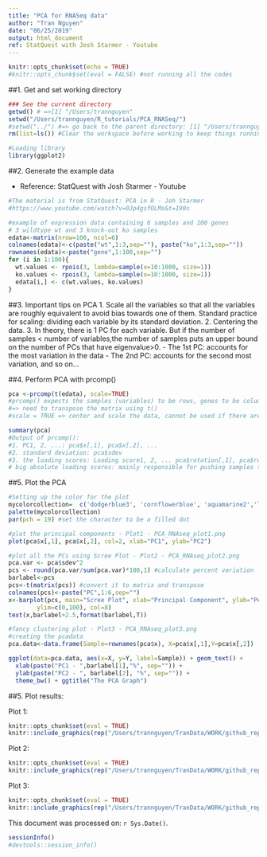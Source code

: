 ```yaml
---
title: "PCA for RNASeq data"
author: "Tran Nguyen"
date: "06/25/2019"
output: html_document
ref: StatQuest with Josh Starmer - Youtube
---
```


```r
knitr::opts_chunk$set(echo = TRUE)
#knitr::opts_chunk$set(eval = FALSE) #not running all the codes
```

##1. Get and set working directory

```r
### See the current directory
getwd() # =>[1] "/Users/trannguyen"
setwd("/Users/trannguyen/R_tutorials/PCA_RNASeq/") 
#setwd("../") #=> go back to the parent directory: [1] "/Users/trannguyen"
rm(list=ls()) #Clear the workspace before working to keep things running smoothly

#Loading library
library(ggplot2) 
```

##2. Generate the example data

- Reference: StatQuest with Josh Starmer - Youtube

```r
#The material is from StatQuest: PCA in R - Joh Starmer
#https://www.youtube.com/watch?v=0Jp4gsfOLMs&t=190s

#example of expression data containing 6 samples and 100 genes
# 3 wildtype wt and 3 knock-out ko samples
edata<-matrix(nrow=100, ncol=6)
colnames(edata)<-c(paste("wt",1:3,sep=""), paste("ko",1:3,sep="")) 
rownames(edata)<-paste("gene",1:100,sep="")
for (i in 1:100){
  wt.values <- rpois(3, lambda=sample(x=10:1000, size=1))
  ko.values <- rpois(3, lambda=sample(x=10:1000, size=1))
  edata[i,] <- c(wt.values, ko.values)
}
```

##3. Important tips on PCA
1. Scale all the variables so that all the variables are roughly equivalent to avoid bias towards one of them. Standard practice for scaling: dividing each variable by its standard deviation.
2. Centering the data. 
3. In theory, there is 1 PC for each variable. But if the number of samples < number of variables,the number of samples puts an upper bound on the number of PCs that have eigenvalue>0. 
- The 1st PC: accounts for the most variation in the data
- The 2nd PC: accounts for the second most variation, and so on...

##4. Perform PCA with prcomp()

```r
pca <-prcomp(t(edata), scale=TRUE)
#prcomp() expects the samples (variables) to be rows, genes to be columns
#=> need to transpose the matrix using t()
#scale = TRUE => center and scale the data, cannot be used if there are zero or constant 

summary(pca)
#Output of prcomp():
#1. PC1, 2, ...: pca$x[,1], pca$x[,2], ...
#2. standard deviation: pca$sdev
#3. the loading scores: Loading score1, 2, ... pca$rotation[,1], pca$rotation[,2], ...
# big absolute loading scores: mainly responsible for pushing samples to either direction
```

##5. Plot the PCA

```r
#Setting up the color for the plot
mycolorcollection=  c('dodgerblue3', 'cornflowerblue', 'aquamarine2','limegreen', 'yellow', 'hotpink','darkorange','salmon','chocolate4','darkorchid4','gray32')
palette(mycolorcollection)
par(pch = 19) #set the character to be a filled dot

#plot the principal components - Plot1 - PCA_RNAseq_plot1.png
plot(pca$x[,1], pca$x[,2], col=2, xlab="PC1", ylab="PC2")

#plot all the PCs using Scree Plot - Plot2 - PCA_RNAseq_plot2.png
pca.var <- pca$sdev^2
pcs <- round(pca.var/sum(pca.var)*100,1) #calculate percent variation
barlabel<-pcs
pcs<-t(matrix(pcs)) #convert it to matrix and transpose
colnames(pcs)<-paste("PC",1:6,sep="")
x<-barplot(pcs, main="Scree Plot", xlab="Principal Component", ylab="Percent Variation",
        ylim=c(0,100), col=8)
text(x,barlabel+2.5,format(barlabel,T))

#fancy clustering plot - Plot3 - PCA_RNAseq_plot3.png
#creating the pcadata
pca.data<-data.frame(Sample=rownames(pca$x), X=pca$x[,1],Y=pca$x[,2])

ggplot(data=pca.data, aes(x=X, y=Y, label=Sample)) + geom_text() + 
  xlab(paste("PC1 - ",barlabel[1],"%", sep="")) +
  ylab(paste("PC2 - ", barlabel[2], "%", sep="")) +
  theme_bw() + ggtitle("The PCA Graph")

```

##5. Plot results:

Plot 1:

```r
knitr::opts_chunk$set(eval = TRUE)
knitr::include_graphics(rep("/Users/trannguyen/TranData/WORK/github_repos/R_tutorials/PCA_RNASeq/PCA_RNAseq_plot1.png"))
```

Plot 2:

```r
knitr::opts_chunk$set(eval = TRUE)
knitr::include_graphics(rep("/Users/trannguyen/TranData/WORK/github_repos/R_tutorials/PCA_RNASeq/PCA_RNAseq_plot2.png"))
```

Plot 3:

```r
knitr::opts_chunk$set(eval = TRUE)
knitr::include_graphics(rep("/Users/trannguyen/TranData/WORK/github_repos/R_tutorials/PCA_RNASeq/PCA_RNAseq_plot3.png"))
```


This document was processed on: `r Sys.Date()`.


```r
sessionInfo() 
#devtools::session_info()
```

